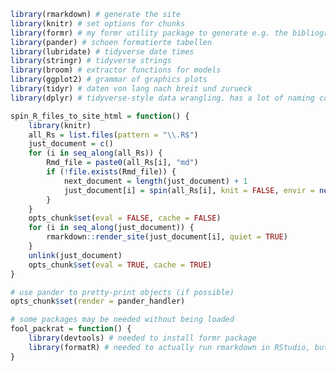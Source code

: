 
```r
library(rmarkdown) # generate the site
library(knitr) # set options for chunks
library(formr) # my formr utility package to generate e.g. the bibliography
library(pander) # schoen formatierte tabellen
library(lubridate) # tidyverse date times
library(stringr) # tidyverse strings
library(broom) # extractor functions for models
library(ggplot2) # grammar of graphics plots
library(tidyr) # daten von lang nach breit und zurueck
library(dplyr) # tidyverse-style data wrangling. has a lot of naming conflicts, so always load last

spin_R_files_to_site_html = function() {
	library(knitr)
	all_Rs = list.files(pattern = "\\.R$")
	just_document = c()
	for (i in seq_along(all_Rs)) {
		Rmd_file = paste0(all_Rs[i], "md")
		if (!file.exists(Rmd_file)) {
			next_document = length(just_document) + 1
			just_document[i] = spin(all_Rs[i], knit = FALSE, envir = new.env(), format = "Rmd")
		}
	}
	opts_chunk$set(eval = FALSE, cache = FALSE)
	for (i in seq_along(just_document)) {
		rmarkdown::render_site(just_document[i], quiet = TRUE)
	}
	unlink(just_document)
	opts_chunk$set(eval = TRUE, cache = TRUE)
}

# use pander to pretty-print objects (if possible)
opts_chunk$set(render = pander_handler)

# some packages may be needed without being loaded
fool_packrat = function() {
	library(devtools) # needed to install formr package
	library(formatR) # needed to actually run rmarkdown in RStudio, but for some reason not in its dependencies
}
```

